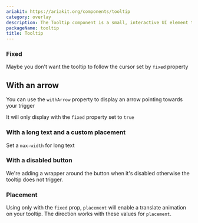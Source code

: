 ```yaml
---
ariakit: https://ariakit.org/components/tooltip
category: overlay
description: The Tooltip component is a small, interactive UI element that provides contextual information or descriptions when users hover over an element or focus on it. It enhances user experience by offering additional guidance or clarifications without cluttering the main interface. Tooltips are commonly used for icons, buttons, links, and other interactive elements to improve accessibility and usability.
packageName: tooltip
title: Tooltip
---
```


### Fixed

Maybe you don't want the tooltip to follow the cursor set by `fixed` property

<div data-playground="fixed.tsx" data-component="Tooltip"></div>

## With an arrow

You can use the `withArrow` property to display an arrow pointing towards your trigger

It will only display with the `fixed` property set to `true`

<div data-playground="withArrow.tsx" data-component="Tooltip"></div>

### With a long text and a custom placement

Set a `max-width` for long text

<div data-playground="long-text.tsx" data-component="Tooltip"></div>

### With a disabled button

We're adding a wrapper around the button when it's disabled otherwise the tooltip does not trigger.

<div data-playground="disabled.tsx" data-component="Tooltip"></div>

### Placement

Using only with the `fixed` prop, `placement` will enable a translate animation on your tooltip. The direction works with these values for `placement`.

<div data-playground="placement.tsx" data-component="Tooltip"></div>

